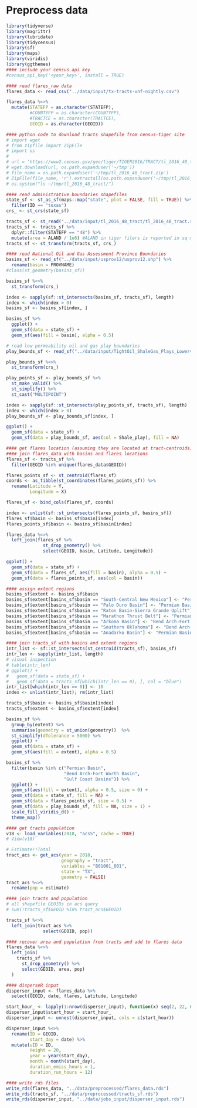 # Preprocess data

```r
library(tidyverse)
library(magrittr)
library(lubridate) 
library(tidycensus)
library(sf)
library(maps)
library(viridis)
library(ggthemes)
#### include your census api key
#census_api_key('<your_key>', install = TRUE)
```

```r
#### read flares_raw data
flares_data <- read_csv("../data/input/tx-tracts-vnf-nightly.csv") 

flares_data %<>%
  mutate(STATEFP = as.character(STATEFP), 
         #COUNTYFP = as.character(COUNTYFP), 
         #TRACTCE = as.character(TRACTCE),
         GEOID = as.character(GEOID))

#### python code to download tracts shapefile from census-tiger site
# import wget
# from zipfile import ZipFile
# import os
# 
# url = 'https://www2.census.gov/geo/tiger/TIGER2016/TRACT/tl_2016_48_tract.zip'
# wget.download(url, os.path.expanduser('~/tmp'))
# file_name = os.path.expanduser('~/tmp/tl_2016_48_tract.zip')
# ZipFile(file_name, 'r').extractall(os.path.expanduser('~/tmp/tl_2016_48_tract/'))
# os.system("ls ~/tmp/tl_2016_48_tract/")

#### read administrative boundaries shapefiles
state_sf <- st_as_sf(maps::map("state", plot = FALSE, fill = TRUE)) %>% 
  filter(ID == "texas")
crs_ <- st_crs(state_sf)

tracts_sf <- st_read("../data/input/tl_2016_48_tract/tl_2016_48_tract.shp")
tracts_sf <- tracts_sf %>% 
  dplyr::filter(STATEFP == "48") %>% 
  mutate(area = ALAND / 1e6) #ALAND in tiger filers is reported in sq meters
tracts_sf <- st_transform(tracts_sf, crs_)
```

```r
#### read National Oil and Gas Assessment Province Boundaries
basins_sf <- read_sf("../data/input/usprov12/usprov12.shp") %>% 
  rename(basin = PROVNAME)
#class(st_geometry(basins_sf))

basins_sf %<>% 
  st_transform(crs_)

index <- sapply(sf::st_intersects(basins_sf, tracts_sf), length)
index <- which(index > 0)
basins_sf <- basins_sf[index, ]

basins_sf %>%
  ggplot() +
  geom_sf(data = state_sf) +
  geom_sf(aes(fill = basin), alpha = 0.5)
```

```r
# read low permeability oil and gas play boundaries
play_bounds_sf <- read_sf("../data/input/TightOil_ShaleGas_Plays_Lower48_EIA/ShalePlays_US_EIA_Dec2021.shp")

play_bounds_sf %<>% 
  st_transform(crs_)

play_points_sf <- play_bounds_sf %>% 
  st_make_valid() %>% 
  st_simplify() %>% 
  st_cast("MULTIPOINT")

index <- sapply(sf::st_intersects(play_points_sf, tracts_sf), length)
index <- which(index > 0)
play_bounds_sf <- play_bounds_sf[index, ]

ggplot() + 
  geom_sf(data = state_sf) +
  geom_sf(data = play_bounds_sf, aes(col = Shale_play), fill = NA)
```

```r
#### get flares location (assuming they are located at tract-centroids)
#### join flares_data with basins and flares locations
flares_sf <- tracts_sf %>% 
  filter(GEOID %in% unique(flares_data$GEOID))

flares_points_sf <- st_centroid(flares_sf)
coords <- as_tibble(st_coordinates(flares_points_sf)) %>% 
  rename(Latitude = Y, 
         Longitude = X)

flares_sf <- bind_cols(flares_sf, coords)

index <- unlist(sf::st_intersects(flares_points_sf, basins_sf))
flares_sf$basin <- basins_sf$basin[index]
flares_points_sf$basin <- basins_sf$basin[index]

flares_data %<>% 
  left_join(flares_sf %>% 
              st_drop_geometry() %>% 
              select(GEOID, basin, Latitude, Longitude))

ggplot() + 
  geom_sf(data = state_sf) +
  geom_sf(data = flares_sf, aes(fill = basin), alpha = 0.5) + 
  geom_sf(data = flares_points_sf, aes(col = basin))
```

```r
#### assign extent regions
basins_sf$extent <- basins_sf$basin
basins_sf$extent[basins_sf$basin == "South-Central New Mexico"] <- "Permian Basin"
basins_sf$extent[basins_sf$basin == "Palo Duro Basin"] <- "Permian Basin"
basins_sf$extent[basins_sf$basin == "Raton Basin-Sierra Grande Uplift"] <- "Permian Basin"
basins_sf$extent[basins_sf$basin == "Marathon Thrust Belt"] <- "Permian Basin"
basins_sf$extent[basins_sf$basin == "Arkoma Basin"] <- "Bend Arch-Fort Worth Basin"
basins_sf$extent[basins_sf$basin == "Southern Oklahoma"] <- "Bend Arch-Fort Worth Basin"
basins_sf$extent[basins_sf$basin == "Anadarko Basin"] <- "Permian Basin"

#### join tracts_sf with basins and extent regions
intr_list <- sf::st_intersects(st_centroid(tracts_sf), basins_sf)
intr_len <- sapply(intr_list, length)
# visual inspection
# table(intr_len)
# ggplot() + 
#   geom_sf(data = state_sf) + 
#   geom_sf(data = tracts_sf[which(intr_len == 0), ], col = "blue")
intr_list[which(intr_len == 0)] <- 10
index <- unlist(intr_list); rm(intr_list)

tracts_sf$basin <- basins_sf$basin[index]
tracts_sf$extent <- basins_sf$extent[index]

basins_sf %>% 
  group_by(extent) %>% 
  summarise(geometry = st_union(geometry))  %>% 
  st_simplify(dTolerance = 5000) %>% 
  ggplot() + 
  geom_sf(data = state_sf) + 
  geom_sf(aes(fill = extent), alpha = 0.5)
```

```r
basins_sf %>% 
  filter(basin %in% c("Permian Basin", 
                      "Bend Arch-Fort Worth Basin", 
                      "Gulf Coast Basins")) %>%
  ggplot() +
  geom_sf(aes(fill = extent), alpha = 0.5, size = 0) + 
  geom_sf(data = state_sf, fill = NA) + 
  geom_sf(data = flares_points_sf, size = 0.5) + 
  geom_sf(data = play_bounds_sf, fill = NA, size = 1) + 
  scale_fill_viridis_d() + 
  theme_map()
```

```r
#### get tracts population
v18 <- load_variables(2018, "acs5", cache = TRUE)
# View(v18)

# Estimate!!Total
tract_acs <- get_acs(year = 2018,
                     geography = "tract",
                     variables = "B01001_001",
                     state = "TX",
                     geometry = FALSE)
tract_acs %<>% 
  rename(pop = estimate)

#### join tracts and population
# all shapefile GEOIDs in acs query
# sum(!tracts_sf$GEOID %in% tract_acs$GEOID) 

tracts_sf %<>% 
  left_join(tract_acs %>% 
              select(GEOID, pop))

#### recover area and population from tracts and add to flares data
flares_data %<>% 
  left_join(
    tracts_sf %>% 
      st_drop_geometry() %>% 
      select(GEOID, area, pop)
  )
```

```r
#### disperseR input
disperser_input <- flares_data %>% 
  select(GEOID, date, flares, Latitude, Longitude)

start_hour_ <- lapply(1:nrow(disperser_input), function(x) seq(2, 22, 6))
disperser_input$start_hour = start_hour_
disperser_input <- unnest(disperser_input, cols = c(start_hour))

disperser_input %<>% 
  rename(ID = GEOID, 
         start_day = date) %>% 
  mutate(uID = ID, 
         Height = 20, 
         year = year(start_day), 
         month = month(start_day),
         duration_emiss_hours = 1,
         duration_run_hours = 12)
```

```r
#### write rds files
write_rds(flares_data, "../data/preprocessed/flares_data.rds")
write_rds(tracts_sf, "../data/preprocessed/tracts_sf.rds")
write_rds(disperser_input, "../data/jobs_input/disperser_input.rds")
```
